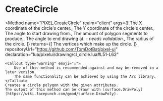 

# CreateCircle
<Method
	name="PIXEL.CreateCircle"
	realm="client"
	args={[
		<Argument type="number" name="x">The X coordinate of the circle's center.</Argument>,
		<Argument type="number" name="y">The Y coordinate of the circle's center.</Argument>,
		<Argument type="number" name="ang">The angle to start drawing from.</Argument>,
		<Argument type="number" name="seg">The amount of polygon segments to produce.</Argument>,
		<Argument type="number" name="pct">The angle to end drawing at.<i> - needs validation.</i></Argument>,
		<Argument type="number" name="radius">The radius of the circle.</Argument>
	]}
	returns={[
		<ReturnValue type="table">The <Link href="https://wiki.facepunch.com/gmod/Structures/PolygonVertex">vertices</Link> which make up the circle.</ReturnValue>
	]}
	repositoryUrl="https://github.com/TomDotBat/pixel-ui"
	declaration="lua/pixelui/drawing/cl_circle.lua#L51-L62"
>
	<Callout type="warning" emoji="⚠️">
		Use of this method is recommended against and may be removed in a later version.
		The same functionality can be achieved by using the Arc library.
	</Callout>
	Creates a circle polygon with the given attributes.
	The output of this method can be drawn with [surface.DrawPoly](https://wiki.facepunch.com/gmod/surface.DrawPoly).
</Method>
